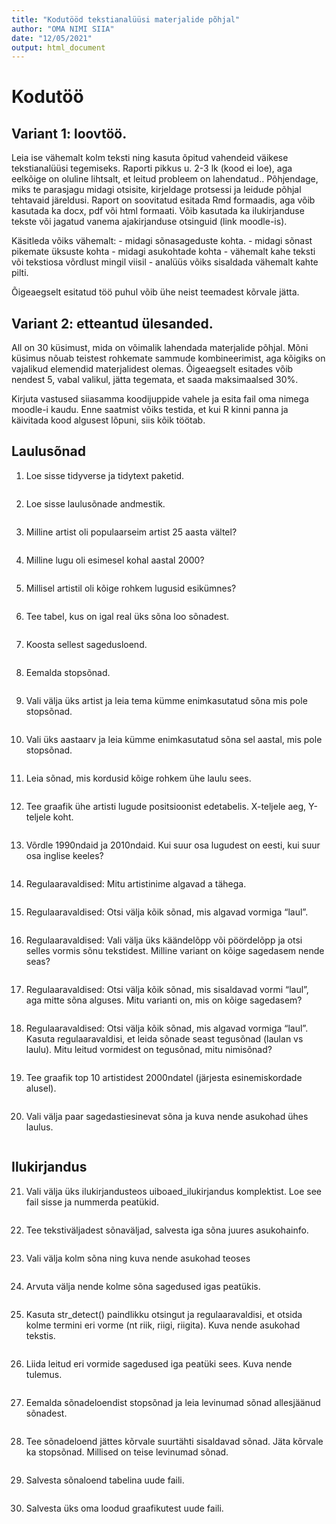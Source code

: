```yaml
---
title: "Kodutööd tekstianalüüsi materjalide põhjal"
author: "OMA NIMI SIIA"
date: "12/05/2021"
output: html_document
---
```


# Kodutöö

## Variant 1: loovtöö.

Leia ise vähemalt kolm teksti ning kasuta õpitud vahendeid väikese tekstianalüüsi tegemiseks. Raporti pikkus u. 2-3 lk (kood ei loe), aga eelkõige on oluline lihtsalt, et leitud probleem on lahendatud.. Põhjendage, miks te parasjagu midagi otsisite, kirjeldage protsessi ja leidude põhjal tehtavaid järeldusi. Raport on soovitatud esitada Rmd formaadis, aga võib kasutada ka docx, pdf või html formaati. Võib kasutada ka ilukirjanduse tekste või jagatud vanema ajakirjanduse otsinguid (link moodle-is).

Käsitleda võiks vähemalt:
- midagi sõnasageduste kohta.
- midagi sõnast pikemate üksuste kohta
- midagi asukohtade kohta
- vähemalt kahe teksti või tekstiosa võrdlust mingil viisil
- analüüs võiks sisaldada vähemalt kahte pilti.

Õigeaegselt esitatud töö puhul võib ühe neist teemadest kõrvale jätta.

## Variant 2: etteantud ülesanded.

All on 30 küsimust, mida on võimalik lahendada materjalide põhjal. Mõni küsimus nõuab teistest rohkemate sammude kombineerimist, aga kõigiks on vajalikud elemendid materjalidest olemas. Õigeaegselt esitades võib nendest 5, vabal valikul, jätta tegemata, et saada maksimaalsed 30%. 

Kirjuta vastused siiasamma koodijuppide vahele ja esita fail oma nimega moodle-i kaudu. Enne saatmist võiks testida, et kui R kinni panna ja käivitada kood algusest lõpuni, siis kõik töötab.

## Laulusõnad

1. Loe sisse tidyverse ja tidytext paketid.

```r




```

2. Loe sisse laulusõnade andmestik.

```r




```

3. Milline artist oli populaarseim artist 25 aasta vältel?

```r




```

4. Milline lugu oli esimesel kohal aastal 2000?

```r




```

5. Millisel artistil oli kõige rohkem lugusid esikümnes?

```r




```

6. Tee tabel, kus on igal real üks sõna loo sõnadest.

```r




```

7. Koosta sellest sagedusloend.

```r




```

8. Eemalda stopsõnad.

```r




```

9. Vali välja üks artist ja leia tema kümme enimkasutatud sõna mis pole stopsõnad.

```r




```

10. Vali üks aastaarv ja leia kümme enimkasutatud sõna sel aastal, mis pole stopsõnad.

```r




```

11. Leia sõnad, mis kordusid kõige rohkem ühe laulu sees.

```r




```


12. Tee graafik ühe artisti lugude positsioonist edetabelis. X-teljele aeg, Y-teljele koht.

```r




```

13. Võrdle 1990ndaid ja 2010ndaid. Kui suur osa lugudest on eesti, kui suur osa inglise keeles?

```r




```

14. Regulaaravaldised: Mitu artistinime algavad a tähega.

```r




```


15. Regulaaravaldised: Otsi välja kõik sõnad, mis algavad vormiga "laul". 

```r




```

16. Regulaaravaldised: Vali välja üks käändelõpp või pöördelõpp ja otsi selles vormis sõnu tekstidest. Milline variant on kõige sagedasem nende seas?

```r




```


17. Regulaaravaldised: Otsi välja kõik sõnad, mis sisaldavad vormi "laul", aga mitte sõna alguses. Mitu varianti on, mis on kõige sagedasem?

```r




```


18. Regulaaravaldised: Otsi välja kõik sõnad, mis algavad vormiga "laul". Kasuta regulaaravaldisi, et leida sõnade seast tegusõnad (laulan vs laulu). Mitu leitud vormidest on tegusõnad, mitu nimisõnad?

```r




```

19. Tee graafik top 10 artistidest 2000ndatel (järjesta esinemiskordade alusel).

```r




```

20. Vali välja paar sagedastiesinevat sõna ja kuva nende asukohad ühes laulus.

```r




```

## Ilukirjandus

21. Vali välja üks ilukirjandusteos uiboaed_ilukirjandus komplektist. Loe see fail sisse ja nummerda peatükid.

```r




```

22. Tee tekstiväljadest sõnaväljad, salvesta iga sõna juures asukohainfo.

```r




```

23. Vali välja kolm sõna ning kuva nende asukohad teoses

```r




```

24. Arvuta välja nende kolme sõna sagedused igas peatükis.

```r




```

25. Kasuta str_detect() paindlikku otsingut ja regulaaravaldisi, et otsida kolme termini eri vorme (nt riik, riigi, riigita). Kuva nende asukohad tekstis.

```r




```

26. Liida leitud eri vormide sagedused iga peatüki sees. Kuva nende tulemus.

```r




```

27. Eemalda sõnadeloendist stopsõnad ja leia levinumad sõnad allesjäänud sõnadest.

```r




```

28. Tee sõnadeloend jättes kõrvale suurtähti sisaldavad sõnad. Jäta kõrvale ka stopsõnad. Millised on teise levinumad sõnad.

```r




```

29. Salvesta sõnaloend tabelina uude faili.

```r




```

30. Salvesta üks oma loodud graafikutest uude faili.


```r




```


